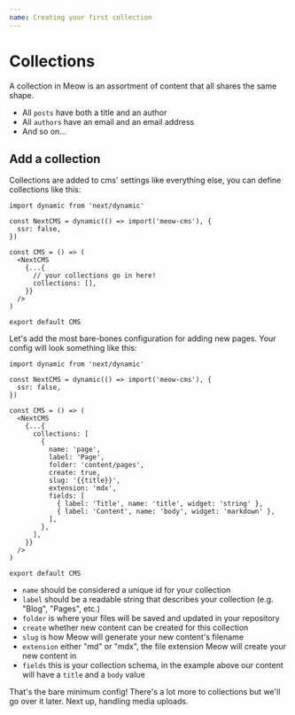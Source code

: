 ```yaml
---
name: Creating your first collection
---
```


# Collections

A collection in Meow is an assortment of content that all shares the same shape.

- All `posts` have both a title and an author
- All `authors` have an email and an email address
- And so on...

## Add a collection

Collections are added to cms' settings like everything else, you can define collections like this:

```tsx
import dynamic from 'next/dynamic'

const NextCMS = dynamic(() => import('meow-cms'), {
  ssr: false,
})

const CMS = () => (
  <NextCMS
    {...{
      // your collections go in here!
      collections: [],
    }}
  />
)

export default CMS
```

Let's add the most bare-bones configuration for adding new pages. Your config will look something like this:

```tsx
import dynamic from 'next/dynamic'

const NextCMS = dynamic(() => import('meow-cms'), {
  ssr: false,
})

const CMS = () => (
  <NextCMS
    {...{
      collections: [
        {
          name: 'page',
          label: 'Page',
          folder: 'content/pages',
          create: true,
          slug: '{{title}}',
          extension: 'mdx',
          fields: [
            { label: 'Title', name: 'title', widget: 'string' },
            { label: 'Content', name: 'body', widget: 'markdown' },
          ],
        },
      ],
    }}
  />
)

export default CMS
```

- `name` should be considered a unique id for your collection
- `label` should be a readable string that describes your collection (e.g. "Blog", "Pages", etc.)
- `folder` is where your files will be saved and updated in your repository
- `create` whether new content can be created for this collection
- `slug` is how Meow will generate your new content's filename <add link to slug page here>
- `extension` either "md" or "mdx", the file extension Meow will create your new content in
- `fields` this is your collection schema, in the example above our content will have a `title` and a `body` value

That's the bare minimum config! There's a lot more to collections but we'll go over it later. Next up, handling media uploads.

